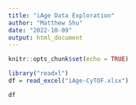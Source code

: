 ```yaml
---
title: "iAge Data Exploration"
author: "Matthew Shu"
date: "2022-10-09"
output: html_document
---
```


```r
knitr::opts_chunk$set(echo = TRUE)
```

```r
library("readxl")
df = read_excel("iAge-CyTOF.xlsx")

```

```r
df

```
